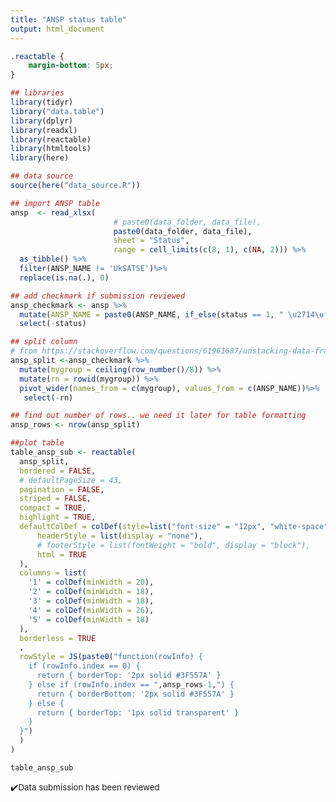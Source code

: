 ```yaml
---
title: "ANSP status table"
output: html_document
---
```


```css

.reactable {
    margin-bottom: 5px;
}

```

```r
## libraries
library(tidyr)
library("data.table")
library(dplyr)
library(readxl)
library(reactable)
library(htmltools)
library(here)
```

```r
## data source
source(here("data_source.R"))

## import ANSP table
ansp  <- read_xlsx(
                       # paste0(data_folder, data_file),
                       paste0(data_folder, data_file),
                       sheet = "Status",
                       range = cell_limits(c(8, 1), c(NA, 2))) %>%
  as_tibble() %>% 
  filter(ANSP_NAME != 'UkSATSE')%>%
  replace(is.na(.), 0)

## add checkmark if submission reviewed
ansp_checkmark <- ansp %>% 
  mutate(ANSP_NAME = paste0(ANSP_NAME, if_else(status == 1, " \u2714\ufe0f",""))) %>% 
  select(-status)

## split column 
# from https://stackoverflow.com/questions/61961687/unstacking-data-frame-by-columns-in-r
ansp_split <-ansp_checkmark %>% 
  mutate(mygroup = ceiling(row_number()/8)) %>%  
  mutate(rn = rowid(mygroup)) %>% 
  pivot_wider(names_from = c(mygroup), values_from = c(ANSP_NAME))%>%
   select(-rn)

## find out number of rows.. we need it later for table formatting
ansp_rows <- nrow(ansp_split)

##plot table
table_ansp_sub <- reactable(
  ansp_split,
  bordered = FALSE,
  # defaultPageSize = 43,
  pagination = FALSE,
  striped = FALSE,
  compact = TRUE,
  highlight = TRUE,
  defaultColDef = colDef(style=list("font-size" = "12px", "white-space"= "wrap"),
      headerStyle = list(display = "none"),
      # footerStyle = list(fontWeight = "bold", display = "block"),
      html = TRUE
  ),
  columns = list(
    '1' = colDef(minWidth = 20),
    '2' = colDef(minWidth = 18),
    '3' = colDef(minWidth = 18),
    '4' = colDef(minWidth = 26),
    '5' = colDef(minWidth = 18)
  ),
  borderless = TRUE
  ,
  rowStyle = JS(paste0("function(rowInfo) {
    if (rowInfo.index == 0) {
      return { borderTop: '2px solid #3F557A' }
    } else if (rowInfo.index == ",ansp_rows-1,") {
      return { borderBottom: '2px solid #3F557A' }
    } else {
      return { borderTop: '1px solid transparent' }
    }
  }")
  )
)

table_ansp_sub
```
<p style = "font-size:10pt; text-align: left">✔️Data submission has been reviewed</p>
